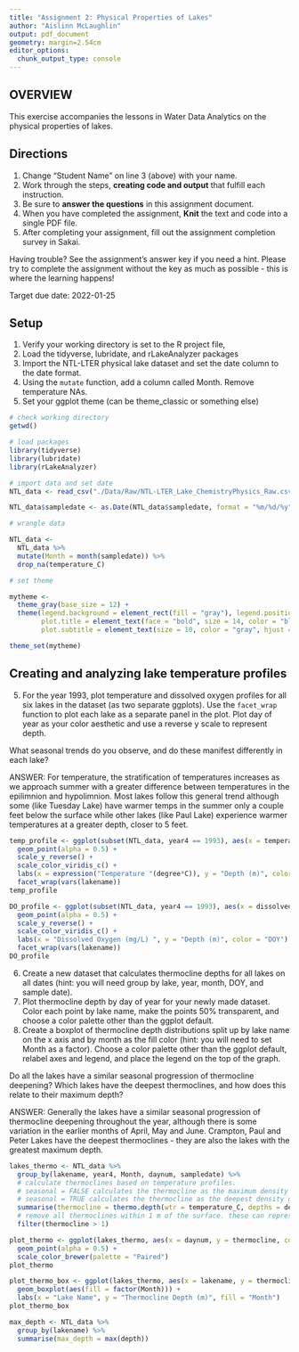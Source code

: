 ```yaml
---
title: "Assignment 2: Physical Properties of Lakes"
author: "Aislinn McLaughlin"
output: pdf_document
geometry: margin=2.54cm
editor_options: 
  chunk_output_type: console
---
```


## OVERVIEW

This exercise accompanies the lessons in Water Data Analytics on the physical properties of lakes. 

## Directions
1. Change "Student Name" on line 3 (above) with your name.
2. Work through the steps, **creating code and output** that fulfill each instruction.
3. Be sure to **answer the questions** in this assignment document.
4. When you have completed the assignment, **Knit** the text and code into a single PDF file.
5. After completing your assignment, fill out the assignment completion survey in Sakai. 

Having trouble? See the assignment's answer key if you need a hint. Please try to complete the assignment without the key as much as possible - this is where the learning happens!

Target due date: 2022-01-25

## Setup

1. Verify your working directory is set to the R project file, 
2. Load the tidyverse, lubridate, and rLakeAnalyzer packages
3. Import the NTL-LTER physical lake dataset and set the date column to the date format. 
4. Using the `mutate` function, add a column called Month. Remove temperature NAs.
5. Set your ggplot theme (can be theme_classic or something else)

```r
# check working directory
getwd()

# load packages
library(tidyverse)
library(lubridate)
library(rLakeAnalyzer)

# import data and set date
NTL_data <- read_csv("./Data/Raw/NTL-LTER_Lake_ChemistryPhysics_Raw.csv")

NTL_data$sampledate <- as.Date(NTL_data$sampledate, format = "%m/%d/%y")

# wrangle data

NTL_data <-
  NTL_data %>%
  mutate(Month = month(sampledate)) %>%
  drop_na(temperature_C)

# set theme

mytheme <-
  theme_gray(base_size = 12) +
  theme(legend.background = element_rect(fill = "gray"), legend.position = "bottom",
        plot.title = element_text(face = "bold", size = 14, color = "black", hjust = 0.5),
        plot.subtitle = element_text(size = 10, color = "gray", hjust = 0.5))

theme_set(mytheme)


```

## Creating and analyzing lake temperature profiles

5. For the year 1993, plot temperature and dissolved oxygen profiles for all six lakes in the dataset (as two separate ggplots). Use the `facet_wrap` function to plot each lake as a separate panel in the plot. Plot day of year as your color aesthetic and use a reverse y scale to represent depth. 

What seasonal trends do you observe, and do these manifest differently in each lake?

ANSWER: For temperature, the stratification of temperatures increases as we approach summer with a greater difference between temperatures in the epilimnion and hypolimnion. Most lakes follow this general trend although some (like Tuesday Lake) have warmer temps in the summer only a couple feet below the surface while other lakes (like Paul Lake) experience warmer temperatures at a greater depth, closer to 5 feet.

```r

temp_profile <- ggplot(subset(NTL_data, year4 == 1993), aes(x = temperature_C, y = depth, color = daynum)) +
  geom_point(alpha = 0.5) +
  scale_y_reverse() +
  scale_color_viridis_c() +
  labs(x = expression("Temperature "(degree*C)), y = "Depth (m)", color = "DOY") +
  facet_wrap(vars(lakename))
temp_profile

DO_profile <- ggplot(subset(NTL_data, year4 == 1993), aes(x = dissolvedOxygen, y = depth, color = daynum)) +
  geom_point(alpha = 0.5) +
  scale_y_reverse() +
  scale_color_viridis_c() +
  labs(x = "Dissolved Oxygen (mg/L) ", y = "Depth (m)", color = "DOY") +
  facet_wrap(vars(lakename))
DO_profile
```

6. Create a new dataset that calculates thermocline depths for all lakes on all dates (hint: you will need group by lake, year, month, DOY, and sample date).
7. Plot thermocline depth by day of year for your newly made dataset. Color each point by lake name, make the points 50% transparent, and choose a color palette other than the ggplot default. 
8. Create a boxplot of thermocline depth distributions split up by lake name on the x axis and by month as the fill color (hint: you will need to set Month as a factor). Choose a color palette other than the ggplot default, relabel axes and legend, and place the legend on the top of the graph.

Do all the lakes have a similar seasonal progression of thermocline deepening? Which lakes have the deepest thermoclines, and how does this relate to their maximum depth? 

ANSWER: Generally the lakes have a similar seasonal progression of thermocline deepening throughout the year, although there is some variation in the earlier months of April, May and June. Crampton, Paul and Peter Lakes have the deepest thermoclines - they are also the lakes with the greatest maximum depth.

```r

lakes_thermo <- NTL_data %>%
  group_by(lakename, year4, Month, daynum, sampledate) %>%
  # calculate thermoclines based on temperature profiles. 
  # seasonal = FALSE calculates the thermocline as the maximum density gradient
  # seasonal = TRUE calculates the thermocline as the deepest density gradient
  summarise(thermocline = thermo.depth(wtr = temperature_C, depths = depth, seasonal = FALSE)) %>%
  # remove all thermoclines within 1 m of the surface. these can represent transient stratification.
  filter(thermocline > 1)

plot_thermo <- ggplot(lakes_thermo, aes(x = daynum, y = thermocline, color = lakename)) +
  geom_point(alpha = 0.5) +
  scale_color_brewer(palette = "Paired")
plot_thermo

plot_thermo_box <- ggplot(lakes_thermo, aes(x = lakename, y = thermocline)) +
  geom_boxplot(aes(fill = factor(Month))) +
  labs(x = "Lake Name", y = "Thermocline Depth (m)", fill = "Month")
plot_thermo_box

max_depth <- NTL_data %>%
  group_by(lakename) %>%
  summarise(max_depth = max(depth))
```


